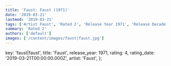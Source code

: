```yaml
---
title: 'Faust: Faust (1971)'
date: '2019-03-21'
lastmod: '2019-03-21'
tags: ['Artist Faust', 'Rated 2', 'Release Year 1971', 'Release Decade 1970']
summary: 'Rated 2'
authors: ['default']
images: ['/content/images/faust|faust.jpg']
---
```


  key: 'faust|faust',
  title: 'Faust',
  release_year: 1971,
  rating: 4,
  rating_date: '2019-03-21T00:00:00.000Z',
  artist: 'Faust',
};

<MusicRating data={data} />
